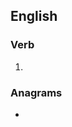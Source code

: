 ==English==

===Verb===
{{head|en|verb form}}

# {{present participle of|en|amortise|nocat=1}}

===Anagrams===
* {{anagrams|en|a=agiimnorst|migrations}}
